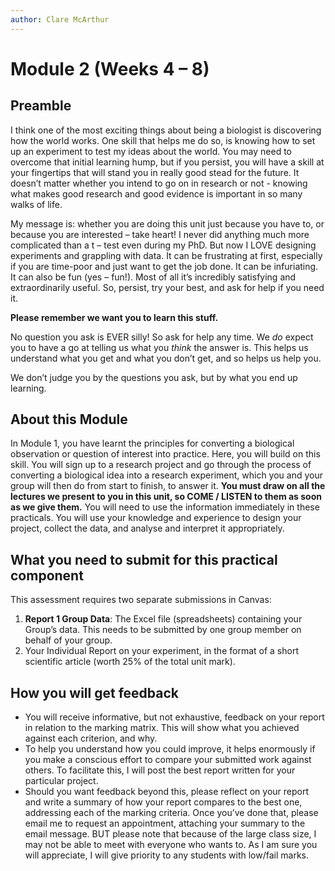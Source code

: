 ```yaml
---
author: Clare McArthur
---
```


# **Module 2 (Weeks 4 -- 8)** {.unnumbered}

## Preamble

I think one of the most exciting things about being a biologist is discovering how the world works. One skill that helps me do so, is knowing how to set up an experiment to test my ideas about the world. You may need to overcome that initial learning hump, but if you persist, you will have a skill at your fingertips that will stand you in really good stead for the future. It doesn’t matter whether you intend to go on in research or not - knowing what makes good research and good evidence is important in so many walks of life. 

My message is: whether you are doing this unit just because you have to, or because you are interested – take heart! I never did anything much more complicated than a t – test even during my PhD. But now I LOVE designing experiments and grappling with data. It can be frustrating at first, especially if you are time-poor and just want to get the job done. It can be infuriating. It can also be fun (yes – fun!). Most of all it’s incredibly satisfying and extraordinarily useful. 
So, persist, try your best, and ask for help if you need it.

**Please remember we want you to learn this stuff.**

No question you ask is EVER silly! 
So ask for help any time. 
We *do* expect you to have a go at telling us what you *think* the answer is. This helps us understand what you get and what you don’t get, and so helps us help you.

We don’t judge you by the questions you ask, but by what you end up learning. 


## About this Module

In Module 1, you have learnt the principles for converting a biological observation or question of interest into practice. Here, you will build on this skill. You will sign up to a research project and go through the process of converting a biological idea into a research experiment, which you and your group will then do from start to finish, to answer it. **You must draw on all the lectures we present to you in this unit, so COME / LISTEN to them as soon as we give them.** You will need to use the information immediately in these practicals. You will use your knowledge and experience to design your project, collect the data, and analyse and interpret it appropriately. 

## What you need to submit for this practical component

This assessment requires two separate submissions in Canvas:

1. **Report 1 Group Data**: The Excel file (spreadsheets) containing your Group’s data. This needs to be submitted by one group member on behalf of your group.
2. Your Individual Report on your experiment, in the format of a short scientific article (worth 25% of the total unit mark).

## How you will get feedback

- You will receive informative, but not exhaustive, feedback on your report in relation to the marking matrix. This will show what you achieved against each criterion, and why.
- To help you understand how you could improve, it helps enormously if you make a conscious effort to compare your submitted work against others. To facilitate this, I will post the best report written for your particular project.
- Should you want feedback beyond this, please reflect on your report and write a summary of how your report compares to the best one, addressing each of the marking criteria. Once you’ve done that, please email me to request an appointment, attaching your summary to the email message. BUT please note that because of the large class size, I may not be able to meet with everyone who wants to. As I am sure you will appreciate, I will give priority to any students with low/fail marks.


\includepdf[pages=1-5, landscape=true, pagecommand={\thispagestyle{plain}}]{assets/timeline_v2.pdf} 
